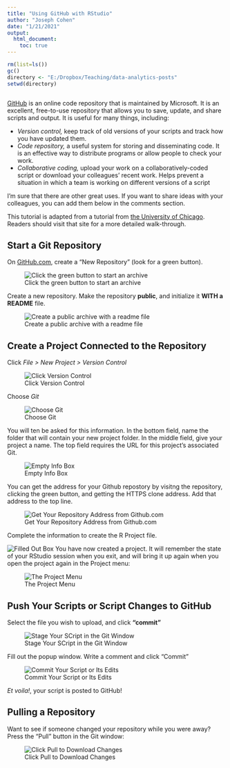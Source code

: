 ```yaml
---
title: "Using GitHub with RStudio"
author: "Joseph Cohen"
date: "1/21/2021"
output: 
  html_document:
    toc: true
---
```


```r

rm(list=ls())
gc()
directory <- "E:/Dropbox/Teaching/data-analytics-posts"
setwd(directory)



```

[GitHub](https://github.com/) is an online code repository that is maintained by Microsoft.  It is an excellent, free-to-use repository that allows you to save, update, and share scripts and output.  It is useful for many things, including:

* *Version control,* keep track of old versions of your scripts and track how you have updated them.
* *Code repository,* a useful system for storing and disseminating code.  It is an effective way to distribute programs or allow people to check your work.
* *Collaborative coding,* upload your work on a collaboratively-coded script or download your colleagues' recent work.  Helps prevent a situation in which a team is working on different versions of a script

I'm sure that there are other great uses.  If you want to share ideas with your colleagues, you can add them below in the comments section.

This tutorial is adapted from a tutorial from [the University of Chicago](https://cfss.uchicago.edu/setup/git-with-rstudio/).  Readers should visit that site for a more detailed walk-through.

## Start a Git Repository

On [GitHub.com](https://www.github.com), create a "New Repository" (look for a green button).  

![Click the green button to start an archive](E:/Dropbox/Teaching/data-analytics-posts/git1.jpg)

Create a new repository.  Make the repository **public**, and initialize it **WITH a README** file.

![Create a public archive with a readme file](E:/Dropbox/Teaching/data-analytics-posts/git2.jpg)

## Create a Project Connected to the Repository

Click *File > New Project > Version Control*

![Click Version Control](E:/Dropbox/Teaching/data-analytics-posts/git3.jpg)

Choose *Git*

![Choose Git](E:/Dropbox/Teaching/data-analytics-posts/git4.jpg)

You will ten be asked for this information.  In the bottom field, name the folder that will contain your new project folder.  In the middle field, give your project a name.  The top field requires the URL for this project's associated Git.

![Empty Info Box](E:/Dropbox/Teaching/data-analytics-posts/git5.jpg)


You can get the address for your Github repostory by visitng the repository, clicking the green button, and getting the HTTPS clone address.  Add that address to the top line.

![Get Your Repository Address from Github.com](E:/Dropbox/Teaching/data-analytics-posts/git6.jpg)

Complete the information to create the R Project file.

![Filled Out Box](E:/Dropbox/Teaching/data-analytics-posts/git7.jpg)
You have now created a project.  It will remember the state of your RStudio session when you exit, and will bring it up again when you open the project again in the Project menu:

![The Project Menu](E:/Dropbox/Teaching/data-analytics-posts/git8.jpg)

## Push Your Scripts or Script Changes to GitHub

Select the file you wish to upload, and click **"commit"**

![Stage Your SCript in the Git Window](E:/Dropbox/Teaching/data-analytics-posts/git9.jpg)

Fill out the popup window. Write a comment and click "Commit"

![Commit Your Script or Its Edits](E:/Dropbox/Teaching/data-analytics-posts/git10.png)

*Et voila!*, your script is posted to GitHub!



## Pulling a Repository

Want to see if someone changed your repository while you were away?  Press the "Pull" button in the Git window:

![Click Pull to Download Changes](E:/Dropbox/Teaching/data-analytics-posts/git11.png)
